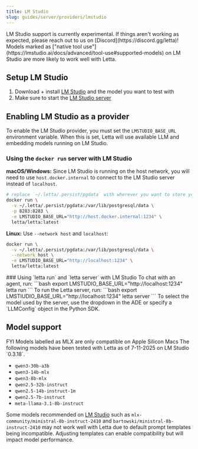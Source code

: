 ```yaml
---
title: LM Studio
slug: guides/server/providers/lmstudio
---
```


<Warning>
LM Studio support is currently experimental. If things aren't working as expected, please reach out to us on [Discord](https://discord.gg/letta)!
</Warning>

<Tip>
Models marked as ["native tool use"](https://lmstudio.ai/docs/advanced/tool-use#supported-models) on LM Studio are more likely to work well with Letta.
</Tip>

## Setup LM Studio

1. Download + install [LM Studio](https://lmstudio.ai) and the model you want to test with
2. Make sure to start the [LM Studio server](https://lmstudio.ai/docs/api/server)

## Enabling LM Studio as a provider
To enable the LM Studio provider, you must set the `LMSTUDIO_BASE_URL` environment variable. When this is set, Letta will use available LLM and embedding models running on LM Studio.

### Using the `docker run` server with LM Studio

**macOS/Windows:**
Since LM Studio is running on the host network, you will need to use `host.docker.internal` to connect to the LM Studio server instead of `localhost`.
```bash
# replace `~/.letta/.persist/pgdata` with wherever you want to store your agent data
docker run \
  -v ~/.letta/.persist/pgdata:/var/lib/postgresql/data \
  -p 8283:8283 \
  -e LMSTUDIO_BASE_URL="http://host.docker.internal:1234" \
  letta/letta:latest
```

**Linux:**
Use `--network host` and `localhost`:
```bash
docker run \
  -v ~/.letta/.persist/pgdata:/var/lib/postgresql/data \
  --network host \
  -e LMSTUDIO_BASE_URL="http://localhost:1234" \
  letta/letta:latest
```

<Accordion icon="square-terminal" title="CLI (pypi only)">
### Using `letta run` and `letta server` with LM Studio
To chat with an agent, run:
```bash
export LMSTUDIO_BASE_URL="http://localhost:1234"
letta run
```
To run the Letta server, run:
```bash
export LMSTIUDIO_BASE_URL="http://localhost:1234"
letta server
```
To select the model used by the server, use the dropdown in the ADE or specify a `LLMConfig` object in the Python SDK.
</Accordion>

## Model support

<Note>
FYI Models labelled as MLX are only compatible on Apple Silicon Macs
</Note>
The following models have been tested with Letta as of 7-11-2025 on LM Studio `0.3.18`.

- `qwen3-30b-a3b`
- `qwen3-14b-mlx`
- `qwen3-8b-mlx`
- `qwen2.5-32b-instruct`
- `qwen2.5-14b-instruct-1m`
- `qwen2.5-7b-instruct`
- `meta-llama-3.1-8b-instruct`

Some models recommended on [LM Studio](https://lmstudio.ai/docs/advanced/tool-use#supported-models) such as `mlx-community/ministral-8b-instruct-2410` and `bartowski/ministral-8b-instruct-2410` may not work well with Letta due to default prompt templates being incompatible. Adjusting templates can enable compatibility but will impact model performance.
